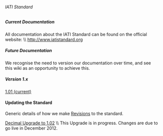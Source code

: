 ====== IATI Standard ======

===== Current Documentation =====
All documentation about the IATI Standard can be found on the official website: \\
http://www.iatistandard.org

===== Future Documentation =====
We recognise the need to version our documentation over time, and see this wiki as an opportunity to achieve this. 

===== Version 1.x =====

[[standard:documentation:1.0:start|1.01 (current)]]


====Updating the Standard====
Generic details of how we make [[standard:revision:start|Revisions]] to the standard.

[[standard:documentation:1.02:start|Decimal Upgrade to 1.02]] \\
This Upgrade is in progress. Changes are due to go live in December 2012.